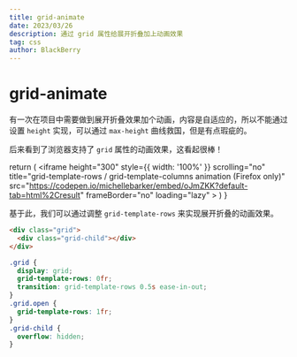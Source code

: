 ```yaml
---
title: grid-animate
date: 2023/03/26
description: 通过 grid 属性给展开折叠加上动画效果
tag: css
author: BlackBerry
---
```


# grid-animate


有一次在项目中需要做到展开折叠效果加个动画，内容是自适应的，所以不能通过设置 `height` 实现，可以通过 `max-height` 曲线救国，但是有点瑕疵的。

后来看到了浏览器支持了 `grid` 属性的动画效果，这看起很棒！

  return (
    <iframe
      height="300"
      style={{ width: '100%' }}
      scrolling="no"
      title="grid-template-rows / grid-template-columns animation (Firefox only)"
      src="https://codepen.io/michellebarker/embed/oJmZKK?default-tab=html%2Cresult"
      frameBorder="no"
      loading="lazy"
    ></iframe>
  )
}

<CodePen />

基于此，我们可以通过调整 `grid-template-rows` 来实现展开折叠的动画效果。

```html
<div class="grid">
  <div class="grid-child"></div>
</div>
```

```css
.grid {
  display: grid;
  grid-template-rows: 0fr;
  transition: grid-template-rows 0.5s ease-in-out;
}
.grid.open {
  grid-template-rows: 1fr;
}
.grid-child {
  overflow: hidden;
}
```

<GridDemo />
